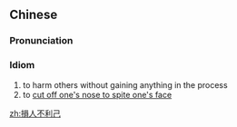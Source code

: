 {{also|损人不利己}}
==Chinese==
{{zh-forms|s=损人不利己}}

===Pronunciation===
{{zh-pron
|m=sǔn rén 不 lì jǐ
|cat=id
}}

===Idiom===
{{zh-idiom}}

# to harm others without gaining anything in the process
# to [[cut off one's nose to spite one's face]]

[[zh:損人不利己]]